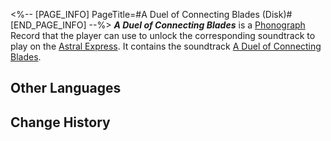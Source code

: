 <%-- [PAGE_INFO]
PageTitle=#A Duel of Connecting Blades (Disk)#
[END_PAGE_INFO] --%>
{{Item Infobox
|title       = ''A Duel of Connecting Blades''
|id          = 210363
|image       = Item A Duel of Connecting Blades (Disk).png{{subst:void|<!--$UPLOAD:<<SpriteOutput/ItemFigures/210001.png>-<Item A Duel of Connecting Blades (Disk).png>-<Item Icons>>-->}}
|type        = Disk
|invCategory = Valuables
|rarity      = 3
|effect      = 
|description = A record that can be played on the Express' phonograph. It might be a chance acquisition or a gift from someone else. All sorts of memories surge up when the music plays &mdash; the smiles, encounters, touches, and the excitement of battle. Maybe that is why people still collect records even as society rapidly advances.<br />The current record contains the track "A Duel of Connecting Blades."
}}
{{Description|''Colors reflect off spears, light sways on swords, and the war skiff chokes on the aura of murderous intent.''}}
'''''A Duel of Connecting Blades''''' is a [[Phonograph]] Record that the player can use to unlock the corresponding soundtrack to play on the [[Astral Express]]. It contains the soundtrack [[A Duel of Connecting Blades]].

==Other Languages==
{{Other Languages
|en   = ''A Duel of Connecting Blades''
|zhs  = 《撄锋竞武》
|zht  = 《攖鋒競武》
|ja   = 『鋒鋩競う決闘』
|ko   = ≪칼끝이 교차하는 비무≫
|es   = Duelo de hojas conectadas
|fr   = «&nbsp;A Duel of Connecting Blades&nbsp;»
|ru   = A Duel of Connecting Blades
|th   = "A Duel of Connecting Blades"
|vi   = Cuộc Đấu Kiếm Kết Nối
|de   = „Streitduell“
|id   = "A Duel of Connecting Blades"
|pt   = "A Duel of Connecting Blades"
}}

==Change History==
{{Change History|2.5}}
